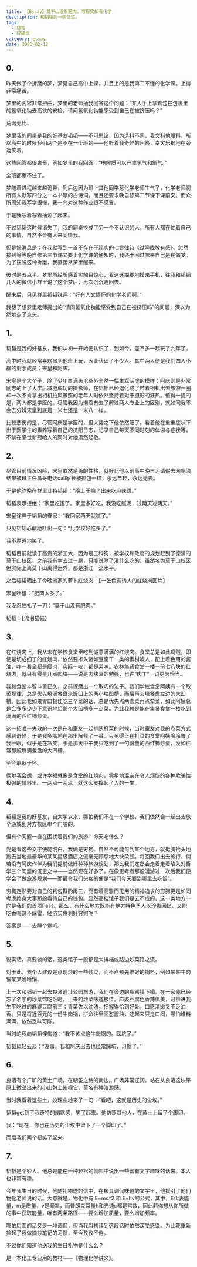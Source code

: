```yaml
---
title: 【Essay】莫干山没有肥肉，可现实却有化学
description: 和韬韬的一些记忆。
tags:
  - 随笔
  - 碎碎念
category: essay
date: 2023-02-12
---
```

## 0.
昨天做了个折磨的梦，梦见自己高中上课，并且上的是我第二不懂的化学课。上得非常痛苦。

梦里的内容非常扭曲，梦里的老师抽我回答这个问题：“某人手上拿着包在包裹里的氢氧化钠去高铁的安检，请问氢氧化钠能感受到自己在被挤压吗？”

荒诞无比。

梦里我的同桌是我的好基友韬韬——不可思议，因为选科不同，我文科他理科，所以高中的时候我们两个是不在一个班的——他听着我奇怪的回答，幸灾乐祸地在旁边笑着。

这些回答都很鬼畜，例如梦里的我回答：“电解质可以产生氢气和氧气。”

全班都绷不住了。

梦随着进程越来越诡异，到后边因为班上其他同学惹化学老师生气了，化学老师罚所有人默写四分之一本书厚的古诗词，而且还要求晚自修第二节课下课前交。而众所周知我写字很慢，我一向对这种作业很不感冒。

于是我写着写着抽泣了起来。

不过韬韬这时候消失了，我的同桌换成了另一个不认识的人。所有人都在忙着自己的事情，自然不会有人来同情我。

但是好消息是：在我默写到一首不存在于现实的七言律诗《过隆陇坡有感》、忽然接到等等晚自修第三节课又要上化学课的通知时，我终于回过味来自己是在做梦。为了摆脱这种折磨，我直接从梦里醒来。

彼时是五点半。梦里所经所感着实触目惊心，我迷迷糊糊地摸来手机，往我和韬韬几人的微信小群里说了这个梦后，再次沉沉睡回去。

醒来后，只见群里韬韬锐评：“好有人文情怀的化学老师啊。”

我想了想梦里老师提出的“请问氢氧化钠能感受到自己在被挤压吗”的问题，深以为然地点了点头。

## 1.
韬韬是我的好基友，我们从初一开始便认识了，到如今，差不多一起玩了九年了。

高中时我就经常喜欢串到他班上玩，因此认识了不少人。其中两人便是我们四人小群的剩余成员：宋皇和阿庆。

宋皇是个大个子，除了少年白满头沧桑外全然一幅生龙活虎的模样；阿庆则是非常励志的上了大学后减肥成功的摄影师，在韬韬已经退化成了带着相机出去旅游一圈却一次不肯拿出相机拍风景照的老年人时依然坚持着对于摄影的狂热。值得一提的是，两人都是学医的。尽管我因为懒没有去了解过两人专业上的区别，就如同我不会去分辨宋皇到底是一米七还是一米八一样。

比较悲伤的是，尽管阿庆是学医的，但大势之下他依然阳了。看着他在重重症状下出于医学生的素养写着自己的抗阳日志，记录自己每天不同时刻的体温与症状等，不禁在感觉新冠哈人的同时对他肃然起敬。

## 2.
尽管目前情况凶险，宋皇依然是勇的性格，就好比他以前高中晚自习请假去网吧浪结果被班主任昌哥电话call家长被抓包一样，永远年轻，永远无畏。

于是他昨晚在群里艾特韬韬：“晚上干嘛？出来吃麻辣烫。”

韬韬表示拒绝：“家里吃饱了。家里多好吃，我没吃腻呢，过两天过两天。”

宋皇诧异于韬韬的眷家：“我回家两天就腻了。”

只见韬韬心酸地吐出一句：“比学校好吃多了。”

我不厚道地笑了。

韬韬目前就读于高贵的浙工大，因为是工科狗，被学校和政府的规划赶到了德清的莫干山校区。之前我有幸去过一趟，只能说除了没什么吃的、虽然名为莫干山校区但实际上离莫干山离得远外，都是浙江一流水平。

之后韬韬晒出了今晚他家的萝卜红烧肉：【一张色调诱人的红烧肉图片】

宋皇吐槽：“肥肉太多了。”

我没忍住扎了一刀：“莫干山没有肥肉。”

韬韬：【流泪猫猫】

## 3.
在红烧肉上，我从未在学校食堂里吃到诚意满满的红烧肉。食堂总是如此鸡贼，即使是切成细丁的红烧肉，依然要掺入诸如豆腐干一类的素材唬人，配上着色用的酱油，咋一看全都是瘦肉，实际一咬，都是素味。农林集贤食堂一楼一份七八块的红烧肉，就只有零星几点肉块——说是肉块真的勉强，也许“肉丁”一词更为恰当。

我和食堂斗智斗勇已久，之前琢磨出一个取巧的法子。我们学校食堂阿姨有一个取菜规律，总是优先填满餐盘米饭凹上的两小块凹槽，而后再去填餐盘左边的大凹槽。因此我如果胃口极佳吃三个菜的话，总是优先点两素菜再点荤菜，如此阿姨总是会多多少少下意识地给那个大凹槽多一点菜。为此我总是能在集贤食堂一楼吃到满满的西红柿炒蛋。

这一招唯一失效的一次是在和室友一起排队打菜的时候，当时室友对我的点菜方式感到奇怪，于是我多嘴地在那里解释了一番。只见得正在打菜的食堂阿姨冷冷瞥了我一眼，似乎是在冷笑，于是那天中午我只吃到了一勺份量的西红柿炒蛋，没如往常那般填满餐盘的大凹槽。

至今耿耿于怀。

偶尔我会想，或许幸福就像是食堂的红烧肉，零星地混杂在令人烦恼的各种欺骗性极强的辅料里。一两点一两点，就这么支撑起了人的一生。

## 4.
韬韬是我的好基友，自大学以来，哪怕我们不在一个学校，我们依然会一起出去旅个游或到对方校区串个门啥的。

但有个问题一直在困扰着我们的旅游：今天吃什么？

光是看这些文字便能明白，我俩是穷狗。自然不可能每到某个地方，就挺胸抬头地跑去当地最豪华的某某星级酒店之流毫无顾忌地大快朵颐。每回我们出去旅行，倘若没有阿庆作伴为我们提前做好种种旅游规划，那么我们定然会走着走着陷入对哲学三个问题的沉思之中——当然现在好多了，在像思考者那般漫游过一次后我们便学会了做旅游规划——而最令我们头疼的便是“我们今天要到哪里去吃饭”。

穷狗定然要对自己的钱包斟酌再三，而有着高雅而无用的精神追求的穷狗更是如同考虑终身大事那般看待自己的钱包。显然高档馆子我们是去不成的，这一类地方一向是我们的首项Pass。那么，有什么地方既能有地方特色予人以珍贵回忆，又能吃香喝辣不踩雷，经济实惠利好穷狗呢？

答案是——去睡个觉吧。

## 5.
说实话，真要谈的话，这类馆子一般都是大排档或路边炒菜馆之流。

对于此，我个人建议是点现炒的一些炒菜，而不点预先堆好的锅料，例如某某牛肉锅某某啥啥锅。

上一次和韬韬一起去良渚遗址公园旅游，我们在旁边的瓶窑镇下榻。在一家我已经忘了名字的炒菜馆吃饭时，上来的炒菜味道极佳。麻婆豆腐色香辣俱美，可排进我生平吃过的麻婆豆腐前三；青菜佐以油渣，把握得恰到好处，口感清嫰又不乏油香。只是将近百元的一份牛肉锅，拼命往里面怼酱油，吃起来只觉口闷，哪怕堆料满满，依然乏味可陈。

当时的我向韬韬懊悔道：“我不该点这牛肉锅的。踩坑了。”

韬韬风轻云淡：“没事。我和阿庆出去也经常踩坑，习惯了。”

## 6.
良渚有个广旷的黄土广场，在朝圣之路的南边。广场非常辽阔，站在从良渚这块平原上微垄出来的小山包上俯视它，莫名有种浩渺感。

当时我看着这些土，没理由地来了一句：“看吧，这就是历史的尘埃。”

韬韬get到了我奇特的幽默感，笑了起来。他仿照其他人，在黄土上留了个脚印。

我：“现在，你也在历史的尘埃中留下了一个脚印了。”

而后我们两个都笑了起来。

## 7.
韬韬是个妙人。他总是能在一种轻松的氛围中说出一些富有文字趣味的话来。本人也非常有趣。

今年我生日的时候，他随礼物送的信中，在极具调侃味道的文字里，他援引了他们物化老师说的话。大意就是，物化中有 E=mc^2 和 E=hv的公式，其中，E代表能量，m是质量，v是频率，而普朗克常量h和光速c都是常数，因此若你想从你所做的事中获取能量，唯有两条路径——要么增加质量，要么增加频率。

哪怕后面的话又是一堆调侃，但当我当初读到这段话时依然深受感染。为此我重新捡起了我做摘抄笔记的习惯，至今孜孜不倦。

不过你们知道他送我的生日礼物是什么么？

是一本化工专业用的教材——《物理化学讲义》。